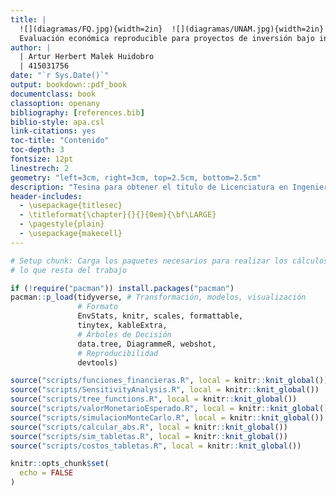 ```yaml
---
title: |
  ![](diagramas/FQ.jpg){width=2in}  ![](diagramas/UNAM.jpg){width=2in} \newline
  Evaluación económica reproducible para proyectos de inversión bajo incertidumbre usando métodos cuantitativos para la toma de decisiones
author: |
  | Artur Herbert Malek Huidobro
  | 415031756
date: "`r Sys.Date()`"
output: bookdown::pdf_book
documentclass: book
classoption: openany
bibliography: [references.bib]
biblio-style: apa.csl
link-citations: yes
toc-title: "Contenido"
toc-depth: 3
fontsize: 12pt
linestrech: 2
geometry: "left=3cm, right=3cm, top=2.5cm, bottom=2.5cm"
description: "Tesina para obtener el titulo de Licenciatura en Ingenieria Quimica"
header-includes:
  - \usepackage{titlesec}
  - \titleformat{\chapter}{}{}{0em}{\bf\LARGE}
  - \pagestyle{plain}
  - \usepackage{makecell}
---
```


```{=tex}
\renewcommand{\listfigurename}{Lista de Figuras}
\renewcommand{\listtablename}{Lista de Tablas}
\renewcommand{\tablename}{Tabla}
\renewcommand{\figurename}{Figura}
```

```{=tex}
\listoffigures
```
```{=tex}
\listoftables
```

```r
# Setup chunk: Carga los paquetes necesarios para realizar los cálculos en 
# lo que resta del trabajo 

if (!require("pacman")) install.packages("pacman")
pacman::p_load(tidyverse, # Transformación, modelos, visualización
               # Formato
               EnvStats, knitr, scales, formattable, 
               tinytex, kableExtra,
               # Árboles de Decisión
               data.tree, DiagrammeR, webshot, 
               # Reproducibilidad
               devtools)

source("scripts/funciones_financieras.R", local = knitr::knit_global())
source("scripts/SensitivityAnalysis.R", local = knitr::knit_global())
source("scripts/tree_functions.R", local = knitr::knit_global())
source("scripts/valorMonetarioEsperado.R", local = knitr::knit_global())
source("scripts/simulacionMonteCarlo.R", local = knitr::knit_global())
source("scripts/calcular_abs.R", local = knitr::knit_global())
source("scripts/sim_tabletas.R", local = knitr::knit_global())
source("scripts/costos_tabletas.R", local = knitr::knit_global())

knitr::opts_chunk$set(
  echo = FALSE
)

```

\newpage
